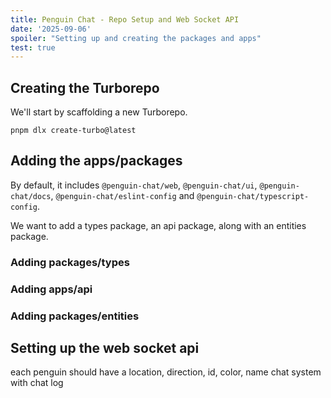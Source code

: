 ```yaml
---
title: Penguin Chat - Repo Setup and Web Socket API
date: '2025-09-06'
spoiler: "Setting up and creating the packages and apps"
test: true
---
```


## Creating the Turborepo

We'll start by scaffolding a new Turborepo.

```
pnpm dlx create-turbo@latest
```

## Adding the apps/packages

By default, it includes `@penguin-chat/web`, `@penguin-chat/ui`, `@penguin-chat/docs`, `@penguin-chat/eslint-config` and `@penguin-chat/typescript-config`.

We want to add a types package, an api package, along with an entities package.

### Adding packages/types
### Adding apps/api 
### Adding packages/entities

## Setting up the web socket api

each penguin should have a location, direction, id, color, name
chat system with chat log